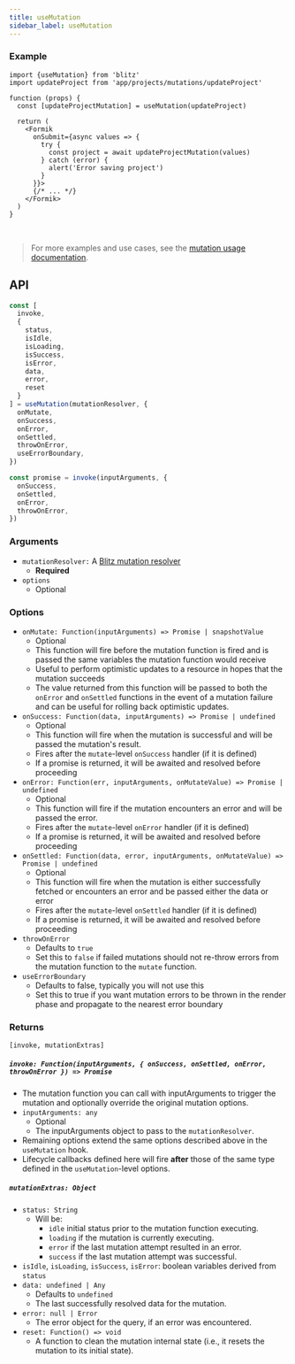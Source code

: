 ```yaml
---
title: useMutation
sidebar_label: useMutation
---
```


### Example

```tsx
import {useMutation} from 'blitz'
import updateProject from 'app/projects/mutations/updateProject'

function (props) {
  const [updateProjectMutation] = useMutation(updateProject)

  return (
    <Formik
      onSubmit={async values => {
        try {
          const project = await updateProjectMutation(values)
        } catch (error) {
          alert('Error saving project')
        }
      }}>
      {/* ... */}
    </Formik>
  )
}
```

<br />

> For more examples and use cases, see the [mutation usage documentation](./mutation-usage).

## API

<!-- prettier-ignore -->
```js
const [
  invoke,
  {
    status,
    isIdle,
    isLoading,
    isSuccess,
    isError,
    data,
    error,
    reset
  }
] = useMutation(mutationResolver, {
  onMutate,
  onSuccess,
  onError,
  onSettled,
  throwOnError,
  useErrorBoundary,
})

const promise = invoke(inputArguments, {
  onSuccess,
  onSettled,
  onError,
  throwOnError,
})
```

### Arguments

- `mutationResolver:` A [Blitz mutation resolver](./mutation-resolvers)
  - **Required**
- `options`
  - Optional

### Options

- `onMutate: Function(inputArguments) => Promise | snapshotValue`
  - Optional
  - This function will fire before the mutation function is fired and is passed the same variables the mutation function would receive
  - Useful to perform optimistic updates to a resource in hopes that the mutation succeeds
  - The value returned from this function will be passed to both the `onError` and `onSettled` functions in the event of a mutation failure and can be useful for rolling back optimistic updates.
- `onSuccess: Function(data, inputArguments) => Promise | undefined`
  - Optional
  - This function will fire when the mutation is successful and will be passed the mutation's result.
  - Fires after the `mutate`-level `onSuccess` handler (if it is defined)
  - If a promise is returned, it will be awaited and resolved before proceeding
- `onError: Function(err, inputArguments, onMutateValue) => Promise | undefined`
  - Optional
  - This function will fire if the mutation encounters an error and will be passed the error.
  - Fires after the `mutate`-level `onError` handler (if it is defined)
  - If a promise is returned, it will be awaited and resolved before proceeding
- `onSettled: Function(data, error, inputArguments, onMutateValue) => Promise | undefined`
  - Optional
  - This function will fire when the mutation is either successfully fetched or encounters an error and be passed either the data or error
  - Fires after the `mutate`-level `onSettled` handler (if it is defined)
  - If a promise is returned, it will be awaited and resolved before proceeding
- `throwOnError`
  - Defaults to `true`
  - Set this to `false` if failed mutations should not re-throw errors from the mutation function to the `mutate` function.
- `useErrorBoundary`
  - Defaults to false, typically you will not use this
  - Set this to true if you want mutation errors to be thrown in the render phase and propagate to the nearest error boundary

### Returns

`[invoke, mutationExtras]`

##### `invoke: Function(inputArguments, { onSuccess, onSettled, onError, throwOnError }) => Promise`

- The mutation function you can call with inputArguments to trigger the mutation and optionally override the original mutation options.
- `inputArguments: any`
  - Optional
  - The inputArguments object to pass to the `mutationResolver`.
- Remaining options extend the same options described above in the `useMutation` hook.
- Lifecycle callbacks defined here will fire **after** those of the same type defined in the `useMutation`-level options.

##### `mutationExtras: Object`

- `status: String`
  - Will be:
    - `idle` initial status prior to the mutation function executing.
    - `loading` if the mutation is currently executing.
    - `error` if the last mutation attempt resulted in an error.
    - `success` if the last mutation attempt was successful.
- `isIdle`, `isLoading`, `isSuccess`, `isError`: boolean variables derived from `status`
- `data: undefined | Any`
  - Defaults to `undefined`
  - The last successfully resolved data for the mutation.
- `error: null | Error`
  - The error object for the query, if an error was encountered.
- `reset: Function() => void`
  - A function to clean the mutation internal state (i.e., it resets the mutation to its initial state).
